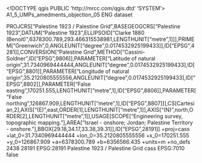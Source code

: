 <!DOCTYPE qgis PUBLIC 'http://mrcc.com/qgis.dtd' 'SYSTEM'>
<qgis version="3.22.2-Bia?owie?a">
  <identifier>A1_5_UMPs_amedments_objection_05</identifier>
  <parentidentifier></parentidentifier>
  <language>ENG</language>
  <type>dataset</type>
  <title>A1_5_UMPs_amedments_objection_05</title>
  <abstract></abstract>
  <contact>
    <name></name>
    <organization></organization>
    <position></position>
    <voice></voice>
    <fax></fax>
    <email></email>
    <role></role>
  </contact>
  <links/>
  <fees></fees>
  <encoding></encoding>
  <crs>
    <spatialrefsys>
      <wkt>PROJCRS["Palestine 1923 / Palestine Grid",BASEGEOGCRS["Palestine 1923",DATUM["Palestine 1923",ELLIPSOID["Clarke 1880 (Benoit)",6378300.789,293.466315538981,LENGTHUNIT["metre",1]]],PRIMEM["Greenwich",0,ANGLEUNIT["degree",0.0174532925199433]],ID["EPSG",4281]],CONVERSION["Palestine Grid",METHOD["Cassini-Soldner",ID["EPSG",9806]],PARAMETER["Latitude of natural origin",31.7340969444444,ANGLEUNIT["degree",0.0174532925199433],ID["EPSG",8801]],PARAMETER["Longitude of natural origin",35.2120805555556,ANGLEUNIT["degree",0.0174532925199433],ID["EPSG",8802]],PARAMETER["False easting",170251.555,LENGTHUNIT["metre",1],ID["EPSG",8806]],PARAMETER["False northing",126867.909,LENGTHUNIT["metre",1],ID["EPSG",8807]]],CS[Cartesian,2],AXIS["(E)",east,ORDER[1],LENGTHUNIT["metre",1]],AXIS["(N)",north,ORDER[2],LENGTHUNIT["metre",1]],USAGE[SCOPE["Engineering survey, topographic mapping."],AREA["Israel - onshore; Jordan; Palestine Territory - onshore."],BBOX[29.18,34.17,33.38,39.31]],ID["EPSG",28191]]</wkt>
      <proj4>+proj=cass +lat_0=31.7340969444444 +lon_0=35.2120805555556 +x_0=170251.555 +y_0=126867.909 +a=6378300.789 +b=6356566.435 +units=m +no_defs</proj4>
      <srsid>2438</srsid>
      <srid>28191</srid>
      <authid>EPSG:28191</authid>
      <description>Palestine 1923 / Palestine Grid</description>
      <projectionacronym>cass</projectionacronym>
      <ellipsoidacronym>EPSG:7010</ellipsoidacronym>
      <geographicflag>false</geographicflag>
    </spatialrefsys>
  </crs>
  <extent>
    <spatial crs="EPSG:28191" maxx="0" miny="0" dimensions="2" maxz="0" maxy="0" minz="0" minx="0"/>
    <temporal>
      <period>
        <start></start>
        <end></end>
      </period>
    </temporal>
  </extent>
</qgis>
